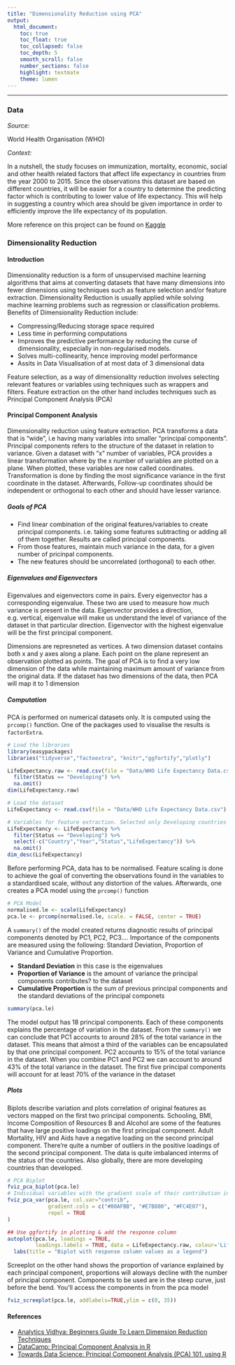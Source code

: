 ```yaml
---
title: "Dimensionality Reduction using PCA"
output:
  html_document:
    toc: true
    toc_float: true
    toc_collapsed: false
    toc_depth: 5
    smooth_scroll: false
    number_sections: false
    highlight: textmate
    theme: lumen
---
```


********
###  Data 

*Source:*

World Health Organisation (WHO)

*Context: *

In a nutshell, the study focuses on immunization, mortality, economic, social and other health related factors that affect life expectancy in countries from the year 2000 to 2015.  Since the observations this dataset are based on different countries, it will be easier for a country to determine the predicting factor which is contributing to lower value of life expectancy. This will help in suggesting a country which area should be given importance in order to efficiently improve the life expectancy of its population. 

More reference on this project can be found on [Kaggle](https://www.kaggle.com/kumarajarshi/life-expectancy-who)

### Dimensionality Reduction {#Dimensionality-Reduction}

#### Introduction
Dimensionality reduction is a form of unsupervised machine learning algorithms that aims at converting datasets that have many dimensions into fewer dimensions using techniques such as feature selection and/or feature extraction. Dimensionality Reduction is usually applied while solving machine learning problems such as regression or classification problems. Benefits of Dimensionality Reduction include:

* Compressing/Reducing storage space required
* Less time in performing computations
* Improves the predictive performance by reducing the curse of dimensionality, especially in non-regularised models. 
* Solves multi-collinearity, hence improving model performance
* Assits in Data Visualisation of at most data of 3 dimensional data

Feature selection, as a way of dimensionality reduction involves selecting relevant features or variables using techniques such as wrappers and filters. Feature extraction on the other hand includes techniques such as Principal Component Analysis (PCA)

#### Principal Component Analysis {#pca}
Dimensionality reduction using feature extraction. PCA transforms a data that is "wide", i.e having many variables into smaller "principal components". Principal components refers to the structure of the dataset in relation to variance. Given a dataset with "x" number of variables, PCA provides a linear transformation where by the x number of variables are plotted on a plane. When plotted, these variables are now called coordinates. Transformation is done by finding the most significance variance in the first coordinate in the dataset. Afterwards, Follow-up coordinates should be independent or orthogonal to each other and should have lesser variance.

##### Goals of PCA

* Find linear combination of the original features/variables to create principal components. i.e. taking some features subtracting or adding all of them together. Results are called principal components.
* From those features, maintain much variance in the data, for a given number of pricinpal components. 
* The new features should be uncorrelated (orthogonal) to each other.

##### Eigenvalues and Eigenvectors {#eigenvalues-eigenvectors}
Eigenvalues and eigenvectors come in pairs. Every eigenvector has a corresponding eigenvalue. These two are used to measure how much variance is present in the data. Eigenvector provides a direction, e.g. vertical, eigenvalue will make us understand the level of variance of the dataset in that particular direction. Eigenvector with the highest eigenvalue will be the first principal component.

Dimensions are represneted as vertices. A two dimension dataset contains both x and y axes along a plane. Each point on the plane represent an observation plotted as points. The goal of PCA is to find a very low dimension of the data while maintaining maximum amount of variance from the original data. If the dataset has two dimensions of the data, then PCA will map it to 1 dimension

##### Computation {#Computation}
PCA is performed on numerical datasets only. It is computed using the `prcomp()` function. One of the packages used to visualise the results is `factorExtra`.

```r
# Load the libraries
library(easypackages)
libraries("tidyverse","factoextra", "knitr","ggfortify","plotly")

LifeExpectancy.raw <- read.csv(file = "Data/WHO Life Expectancy Data.csv") %>%
  filter(Status == "Developing") %>%
  na.omit()
dim(LifeExpectancy.raw)
```


```r
# Load the dataset
LifeExpectancy <- read.csv(file = "Data/WHO Life Expectancy Data.csv")

# Variables for feature extraction. Selected only Developing countries
LifeExpectancy <- LifeExpectancy %>%
  filter(Status == "Developing") %>%
  select(-c("Country","Year","Status","LifeExpectancy")) %>%
  na.omit()
dim_desc(LifeExpectancy)
```
Before performing PCA, data has to be normalised. Feature scaling is done to achieve the goal of converting the observations found in the variables to a standardised scale, without any distortion of the values. Afterwards, one creates a PCA model using the `prcomp()` function

```r
# PCA Model
normalised.le <- scale(LifeExpectancy)
pca.le <- prcomp(normalised.le, scale. = FALSE, center = TRUE)
```

A `summary()` of the model created returns diagnostic results of principal components denoted by PC1, PC2, PC3.... Importance of the components are measured using the following: Standard Deviation, Proportion of Variance and Cumulative Proportion.

* **Standard Deviation** in this case is the eigenvalues
* **Proportion of Variance** is the amount of variance the principal components contributes? to the dataset 
* **Cumulative Proportion** is the sum of previous principal components and the standard deviations of the principal componets

```r
summary(pca.le)
```

The model output has 18 principal components. Each of these components explains the percentage of variation in the dataset. From the `summary()` we can conclude that PC1 accounts to around 28% of the total variance in the dataset. This means that almost a third of the variables can be encapsulated by that one principal component. PC2 accounts to 15% of the total variance in the dataset. When you combine PC1 and PC2 we can account to around 43% of the total variance in the dataset. The first five principal components will account for at least 70% of the variance in the dataset

##### Plots {#Plots}
Biplots describe variation and plots correlation of original features as vectors mapped on the first two principal components. Schooling, BMI, Income Composition of Resources B and Alcohol are some of the features that have large positive loadings on the first principal component. Adult Mortality, HIV and Aids have a negative loading on the second principal component. There're quite a number of outliers in the positive loadings of the second principal component. The data is quite imbalanced interms of the status of the countries. Also globally, there are more developing countries than developed.

```r
# PCA Biplot
fviz_pca_biplot(pca.le)
# Individual variables with the gradient scale of their contribution in the Principal Components
fviz_pca_var(pca.le, col.var="contrib",
             gradient.cols = c("#00AFBB", "#E7B800", "#FC4E07"),
             repel = TRUE
)

## Use ggfortify in plotting & add the response column
autoplot(pca.le, loadings = TRUE, 
         loadings.labels = TRUE, data = LifeExpectancy.raw, colour='LifeExpectancy', labels=TRUE) + theme_light() + 
  labs(title = "Biplot with response column values as a legend")
```

Screeplot on the other hand shows the proportion of variance explained by each principal component, proportions will aloways decline with the number of principal component. Components to be used are in the steep curve, just before the bend. You'll access the components in from the pca model

```r
fviz_screeplot(pca.le, addlabels=TRUE,ylim = c(0, 35))
```


#### References {#References}

* [Analytics Vidhya: Beginners Guide To Learn Dimension Reduction Techniques](https://www.analyticsvidhya.com/blog/2015/07/dimension-reduction-methods/)
* [DataCamp: Principal Component Analysis in R](https://www.datacamp.com/community/tutorials/pca-analysis-r#intro)
* [Towards Data Science: Principal Component Analysis (PCA) 101, using R](https://towardsdatascience.com/principal-component-analysis-pca-101-using-r-361f4c53a9ff)
